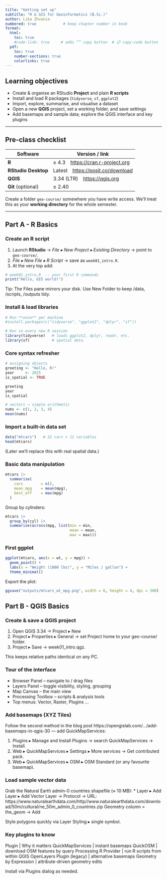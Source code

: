 ```yaml
---
title: "Getting set up"
subtitle: "R & GIS for Geoinformatics (B.Sc.)"
author: Lika Zhvania
numbered: true            # keep chapter number in book
format:
  html:
    toc: true
    #code-link: true     # adds “” copy button  # 📋 copy-code button
  pdf: 
    toc: true
    number-sections: true
    colorlinks: true
---
```


<!-- If you have a banner image, uncomment: -->

<!-- ![](figures/r_qgis_bridge.png){width=200px style="float:right;margin-left:15px"} -->

## Learning objectives

-   Create & organise an RStudio **Project** and plain **R scripts**
-   Install and load R packages (`tidyverse`, `sf`, `ggplot2`)
-   Import, explore, summarise, and visualise a dataset
-   Open a new **QGIS** project, set a working folder, and save settings
-   Add basemaps and sample data; explore the QGIS interface and key plugins

------------------------------------------------------------------------

## Pre-class checklist

| Software            | Version / link                     |
|---------------------|------------------------------------|
| **R**               | ≥ 4.3 <https://cran.r-project.org> |
| **RStudio Desktop** | Latest <https://posit.co/download> |
| **QGIS**            | 3.34 (LTR) <https://qgis.org>      |
| **Git** (optional)  | ≥ 2.40                             |

Create a folder `geo-course/` somewhere you have write access. We’ll treat this as your **working directory** for the whole semester.

------------------------------------------------------------------------

## Part A - R Basics

### Create an R script

1.  Launch **RStudio** → *File ▸ New Project ▸ Existing Directory* → point to `geo-course/`.
2.  *File ▸ New File ▸ R Script* → save as `week01_intro.R`.
3.  At the very top add:

```r
# week01_intro.R  -- your first R commands
print("Hello, GIS world!")
```

Tip: The Files pane mirrors your disk. Use New Folder to keep /data, /scripts, /outputs tidy.

### Install & load libraries

```r
# Run **once** per machine
#install.packages(c("tidyverse", "ggplot2", "dplyr", "sf"))
```

```r
# Run in every new R session
library(tidyverse)   # loads ggplot2, dplyr, readr, etc.
library(sf)          # spatial data
```

### Core syntax refresher

```r
# assigning objects
greeting <- "Hello, R!"
year     <- 2025
is_spatial <- TRUE
```

```r
greeting
year
is_spatial
```

```r
# vectors ⟶ simple arithmetic
nums <- c(1, 2, 3, 4)
mean(nums)
```

### Import a built-in data set

```r
data("mtcars")   # 32 cars × 11 variables
head(mtcars)
```

(Later we’ll replace this with real spatial data.)

### Basic data manipulation

```r
mtcars |>
  summarise(
    cars        = n(),
    mean_mpg    = mean(mpg),
    best_eff    = max(mpg)
  )
```

Group by cylinders:

```r
mtcars |>
  group_by(cyl) |>
  summarise(across(mpg, list(min = min,
                             mean = mean,
                             max = max)))
```

### First ggplot

```r
ggplot(mtcars, aes(x = wt, y = mpg)) +
  geom_point() +
  labs(x = "Weight (1000 lbs)", y = "Miles / gallon") +
  theme_minimal()
```

Export the plot:

```r
ggsave("outputs/mtcars_wt_mpg.png", width = 6, height = 4, dpi = 300)
```

## Part B - QGIS Basics

### Create & save a QGIS project

1.  Open QGIS 3.34 → Project ▸ New
2.  Project ▸ Properties ▸ General → set Project home to your geo-course/ folder.
3.  Project ▸ Save → week01_intro.qgz.

This keeps relative paths identical on any PC.

### Tour of the interface

-   Browser Panel – navigate to / drag files
-   Layers Panel – toggle visibility, styling, grouping
-   Map Canvas – the main view
-   Processing Toolbox – scripts & analysis tools
-   Top menus: Vector, Raster, Plugins …

### Add basemaps (XYZ Tiles)

Follow the second method in the blog post https://opengislab.com/…/add-basemaps-in-qgis-30 — add QuickMapServices:

1.  Plugins ▸ Manage and Install Plugins → search QuickMapServices → Install.
2.  Web ▸ QuickMapServices ▸ Settings ▸ More services → Get contributed pack.
3.  Web ▸ QuickMapServices ▸ OSM ▸ OSM Standard (or any favourite basemap).

### Load sample vector data

Grab the Natural Earth admin-0 countries shapefile (≈ 10 MB): \* Layer ▸ Add Layer ▸ Add Vector Layer → Protocol → URL: https://www.naturalearthdata.com/http//www.naturalearthdata.com/download/50m/cultural/ne_50m_admin_0_countries.zip Geometry column = the_geom → Add

Style polygons quickly via Layer Styling ▸ single symbol.

### Key plugins to know

Plugin \| Why it matters QuickMapServices \| instant basemaps QuickOSM \| download OSM features by query Processing R Provider \| run R scripts from within QGIS OpenLayers Plugin (legacy) \| alternative basemaps Geometry by Expression \| attribute-driven geometry edits

Install via Plugins dialog as needed.
